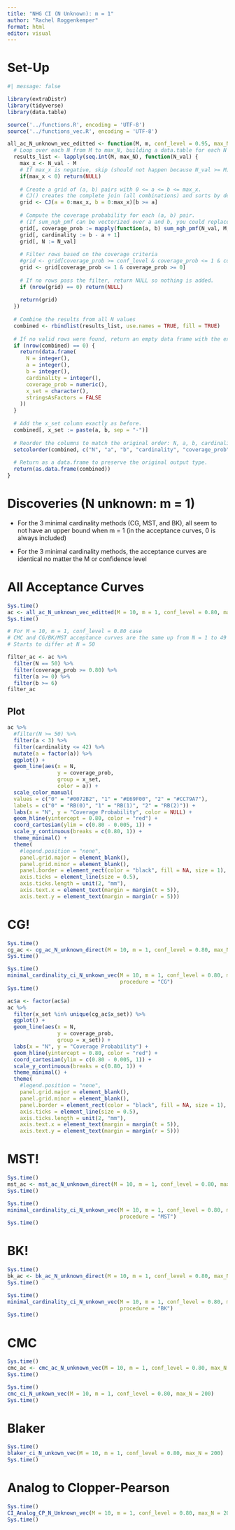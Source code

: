 ```yaml
---
title: "NHG CI (N Unknown): m = 1"
author: "Rachel Roggenkemper"
format: html
editor: visual
---
```


# Set-Up

```r
#| message: false

library(extraDistr)
library(tidyverse)
library(data.table)

source('../functions.R', encoding = 'UTF-8')
source('../functions_vec.R', encoding = 'UTF-8')
```

```r
all_ac_N_unknown_vec_editted <- function(M, m, conf_level = 0.95, max_N = 1000) {
  # Loop over each N from M to max_N, building a data.table for each N
  results_list <- lapply(seq.int(M, max_N), function(N_val) {
    max_x <- N_val - M
    # If max_x is negative, skip (should not happen because N_val >= M)
    if(max_x < 0) return(NULL)
    
    # Create a grid of (a, b) pairs with 0 <= a <= b <= max_x.
    # CJ() creates the complete join (all combinations) and sorts by default.
    grid <- CJ(a = 0:max_x, b = 0:max_x)[b >= a]
    
    # Compute the coverage probability for each (a, b) pair.
    # (If sum_ngh_pmf can be vectorized over a and b, you could replace mapply with a direct call.)
    grid[, coverage_prob := mapply(function(a, b) sum_ngh_pmf(N_val, M, m, a, b), a, b)]
    grid[, cardinality := b - a + 1]
    grid[, N := N_val]
    
    # Filter rows based on the coverage criteria
    #grid <- grid[coverage_prob >= conf_level & coverage_prob <= 1 & coverage_prob >= 0]
    grid <- grid[coverage_prob <= 1 & coverage_prob >= 0]
    
    # If no rows pass the filter, return NULL so nothing is added.
    if (nrow(grid) == 0) return(NULL)
    
    return(grid)
  })
  
  # Combine the results from all N values
  combined <- rbindlist(results_list, use.names = TRUE, fill = TRUE)
  
  # If no valid rows were found, return an empty data frame with the expected structure.
  if (nrow(combined) == 0) {
    return(data.frame(
      N = integer(),
      a = integer(),
      b = integer(),
      cardinality = integer(),
      coverage_prob = numeric(),
      x_set = character(),
      stringsAsFactors = FALSE
    ))
  }
  
  # Add the x_set column exactly as before.
  combined[, x_set := paste(a, b, sep = "-")]
  
  # Reorder the columns to match the original order: N, a, b, cardinality, coverage_prob, x_set
  setcolorder(combined, c("N", "a", "b", "cardinality", "coverage_prob", "x_set"))
  
  # Return as a data.frame to preserve the original output type.
  return(as.data.frame(combined))
}
```

# Discoveries (N unknown: m = 1)

-   For the 3 minimal cardinality methods (CG, MST, and BK), all seem to not have an upper bound when m = 1 (in the acceptance curves, 0 is always included)

-   For the 3 minimal cardinality methods, the acceptance curves are identical no matter the M or confidence level

# All Acceptance Curves

```r
Sys.time()
ac <- all_ac_N_unknown_vec_editted(M = 10, m = 1, conf_level = 0.80, max_N = 100)
Sys.time()
```

```r
# For M = 10, m = 1, conf_level = 0.80 case
# CMC and CG/BK/MST acceptance curves are the same up from N = 1 to 49
# Starts to differ at N = 50

filter_ac <- ac %>%
  filter(N == 50) %>%
  filter(coverage_prob >= 0.80) %>%
  filter(a >= 0) %>%
  filter(b >= 6)
filter_ac
```

## Plot

```r
ac %>%
  #filter(N >= 50) %>%
  filter(a < 3) %>%
  filter(cardinality <= 42) %>%
  mutate(a = factor(a)) %>%
  ggplot() +
  geom_line(aes(x = N, 
                y = coverage_prob, 
                group = x_set, 
                color = a)) +
  scale_color_manual(
  values = c("0" = "#0072B2", "1" = "#E69F00", "2" = "#CC79A7"), 
  labels = c("0" = "RB(0)", "1" = "RB(1)", "2" = "RB(2)")) +
  labs(x = "N", y = "Coverage Probability", color = NULL) +
  geom_hline(yintercept = 0.80, color = "red") +
  coord_cartesian(ylim = c(0.80 - 0.005, 1)) +
  scale_y_continuous(breaks = c(0.80, 1)) +
  theme_minimal() +
  theme(
    #legend.position = "none", 
    panel.grid.major = element_blank(),
    panel.grid.minor = element_blank(),
    panel.border = element_rect(color = "black", fill = NA, size = 1),
    axis.ticks = element_line(size = 0.5),
    axis.ticks.length = unit(2, "mm"),
    axis.text.x = element_text(margin = margin(t = 5)),
    axis.text.y = element_text(margin = margin(r = 5)))
```

# CG!

```r
Sys.time()
cg_ac <- cg_ac_N_unknown_direct(M = 10, m = 1, conf_level = 0.80, max_N = 500)
Sys.time()
```

```r
Sys.time()
minimal_cardinality_ci_N_unkown_vec(M = 10, m = 1, conf_level = 0.80, max_N = 500, 
                                    procedure = "CG")
Sys.time()
```

```r
ac$a <- factor(ac$a)
ac %>%
  filter(x_set %in% unique(cg_ac$x_set)) %>%
  ggplot() +
  geom_line(aes(x = N, 
                y = coverage_prob, 
                group = x_set)) +
  labs(x = "N", y = "Coverage Probability") +
  geom_hline(yintercept = 0.80, color = "red") +
  coord_cartesian(ylim = c(0.80 - 0.005, 1)) +
  scale_y_continuous(breaks = c(0.80, 1)) +
  theme_minimal() +
  theme(
    #legend.position = "none", 
    panel.grid.major = element_blank(),
    panel.grid.minor = element_blank(),
    panel.border = element_rect(color = "black", fill = NA, size = 1),
    axis.ticks = element_line(size = 0.5),
    axis.ticks.length = unit(2, "mm"),
    axis.text.x = element_text(margin = margin(t = 5)),
    axis.text.y = element_text(margin = margin(r = 5)))
```

# MST!

```r
Sys.time()
mst_ac <- mst_ac_N_unknown_direct(M = 10, m = 1, conf_level = 0.80, max_N = 500)
Sys.time()
```

```r
Sys.time()
minimal_cardinality_ci_N_unkown_vec(M = 10, m = 1, conf_level = 0.80, max_N = 500, 
                                    procedure = "MST")
Sys.time()
```

# BK!

```r
Sys.time()
bk_ac <- bk_ac_N_unknown_direct(M = 10, m = 1, conf_level = 0.80, max_N = 500)
Sys.time()
```

```r
Sys.time()
minimal_cardinality_ci_N_unkown_vec(M = 10, m = 1, conf_level = 0.80, max_N = 500, 
                                    procedure = "BK")
Sys.time()
```

# CMC

```r
Sys.time()
cmc_ac <- cmc_ac_N_unknown_vec(M = 10, m = 1, conf_level = 0.80, max_N = 200)
Sys.time()
```

```r
Sys.time()
cmc_ci_N_unkown_vec(M = 10, m = 1, conf_level = 0.80, max_N = 200)
Sys.time()
```

# Blaker

```r
Sys.time()
blaker_ci_N_unkown_vec(M = 10, m = 1, conf_level = 0.80, max_N = 200)
Sys.time()
```

# Analog to Clopper-Pearson

```r
Sys.time()
CI_Analog_CP_N_Unknown_vec(M = 10, m = 1, conf_level = 0.80, max_N = 200)
Sys.time()
```
